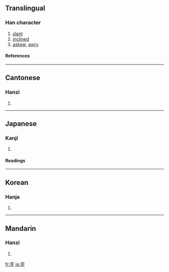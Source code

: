 ==Translingual==
===Han character===
{{Han char|rn=77|rad=止|as=05|sn=9|four=1010<sub>1</sub>|canj=一火一卜一 (MFMYM)}}
# [[slant]]
# [[inclined]]
# [[askew]], [[awry]]
====References====
{{Han ref|kx=0576.120|dkj=16286|dj=0966.150|hdz=21441.130|uh=6B6A|ud=27498|bh=AC6E|bd=44142}}

----
==Cantonese==
===Hanzi===
{{yue-hanzi|jyut=|y=waai1}}
# {{defn|Cantonese}}

----
==Japanese==
===Kanji===
{{ja-kanji|grade=|rs=止05}}
# {{defn|Japanese}} 
====Readings====
{{ja-readings|on=[[わい]] (wai)|kun=[[ゆがむ]] (yugamu), [[ひずみ]] (hizumi)}}

----
==Korean==
===Hanja===
{{ko-hanja|hangeul=[[아]], [[왜]], [[외]]|eumhun=|rv=a, wae, oe|mr=a, wae, oe|y=, oy}}
# {{defn|Korean}}

----
==Mandarin==
===Hanzi===
{{cmn-hanzi|pin=[[wāi]] ([[wai1]])|wg=wai<sup>1</sup>}}
# {{defn|Mandarin}}

[[fr:歪]]
[[ja:歪]]
